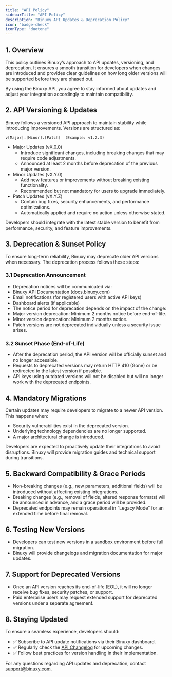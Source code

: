 ```yaml
---
title: "API Policy"
sidebarTitle: "API Policy"
description: "Binuxy API Updates & Deprecation Policy"
icon: "badge-check"
iconType: "duotone"
---
```


## 1. Overview

This policy outlines Binuxy’s approach to API updates, versioning, and deprecation. It ensures a smooth transition for developers when changes are introduced and provides clear guidelines on how long older versions will be supported before they are phased out.

By using the Binuxy API, you agree to stay informed about updates and adjust your integration accordingly to maintain compatibility.

## 2. API Versioning & Updates

Binuxy follows a versioned API approach to maintain stability while introducing improvements. Versions are structured as:

```
v[Major].[Minor].[Patch]  (Example: v1.2.3)
```

- Major Updates (vX.0.0)
  - Introduce significant changes, including breaking changes that may require code adjustments.
  - Announced at least 2 months before deprecation of the previous major version.
- Minor Updates (vX.Y.0)
  - Add new features or improvements without breaking existing functionality.
  - Recommended but not mandatory for users to upgrade immediately.
- Patch Updates (vX.Y.Z)
  - Contain bug fixes, security enhancements, and performance optimizations.
  - Automatically applied and require no action unless otherwise stated.

Developers should integrate with the latest stable version to benefit from performance, security, and feature improvements.

## 3. Deprecation & Sunset Policy

To ensure long-term reliability, Binuxy may deprecate older API versions when necessary. The deprecation process follows these steps:

### 3.1 Deprecation Announcement

- Deprecation notices will be communicated via:
- Binuxy API Documentation (docs.binuxy.com)
- Email notifications (for registered users with active API keys)
- Dashboard alerts (if applicable)
- The notice period for deprecation depends on the impact of the change:
- Major version deprecation: Minimum 2 months notice before end-of-life.
- Minor version deprecation: Minimum 2 months notice.
- Patch versions are not deprecated individually unless a security issue arises.

### 3.2 Sunset Phase (End-of-Life)

- After the deprecation period, the API version will be officially sunset and no longer accessible.
- Requests to deprecated versions may return HTTP 410 (Gone) or be redirected to the latest version if possible.
- API keys using outdated versions will not be disabled but will no longer work with the deprecated endpoints.

## 4. Mandatory Migrations

Certain updates may require developers to migrate to a newer API version. This happens when:

- Security vulnerabilities exist in the deprecated version.
- Underlying technology dependencies are no longer supported.
- A major architectural change is introduced.

Developers are expected to proactively update their integrations to avoid disruptions. Binuxy will provide migration guides and technical support during transitions.

## 5. Backward Compatibility & Grace Periods

- Non-breaking changes (e.g., new parameters, additional fields) will be introduced without affecting existing integrations.
- Breaking changes (e.g., removal of fields, altered response formats) will be announced in advance, and a grace period will be provided.
- Deprecated endpoints may remain operational in “Legacy Mode” for an extended time before final removal.

## 6. Testing New Versions

- Developers can test new versions in a sandbox environment before full migration.
- Binuxy will provide changelogs and migration documentation for major updates.

## 7. Support for Deprecated Versions

- Once an API version reaches its end-of-life (EOL), it will no longer receive bug fixes, security patches, or support.
- Paid enterprise users may request extended support for deprecated versions under a separate agreement.

## 8. Staying Updated

To ensure a seamless experience, developers should:

- ✅ Subscribe to API update notifications via their Binuxy dashboard.
- ✅ Regularly check the [API Changelog](/changelog) for upcoming changes.
- ✅ Follow best practices for version handling in their implementation.

For any questions regarding API updates and deprecation, contact [support@binuxy.com](mailto:support@binuxy.com).
